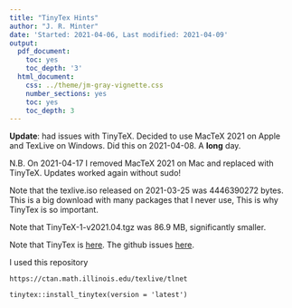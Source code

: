 ```yaml
---
title: "TinyTex Hints"
author: "J. R. Minter"
date: 'Started: 2021-04-06, Last modified: 2021-04-09'
output:
  pdf_document:
    toc: yes
    toc_depth: '3'
  html_document:
    css: ../theme/jm-gray-vignette.css
    number_sections: yes
    toc: yes
    toc_depth: 3
---
```


**Update**: had issues with TinyTeX. Decided to use MacTeX 2021 on Apple and
TexLive on Windows. Did this on 2021-04-08. A **long** day.

N.B. On 2021-04-17 I removed MacTeX 2021 on Mac and replaced with TinyTeX.
Updates worked again without sudo!


Note that the texlive.iso released on 2021-03-25 was 4446390272 bytes.
This is a big download with many packages that I never use, This is why
TinyTex is so important. 

Note that TinyTeX-1-v2021.04.tgz was 86.9 MB, significantly smaller.

Note that TinyTex is [here](https://yihui.org/tinytex/).
The github issues [here](https://github.com/yihui/tinytex/issues/293).

I used this repository

```
https://ctan.math.illinois.edu/texlive/tlnet
```

```
tinytex::install_tinytex(version = 'latest')
```
